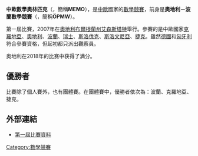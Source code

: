 {{Orphan|time=2016-12-21T14:26:02+00:00}}

'''中歐數學奧林匹克'''（{{lang|de|'''Mitteleuropäische Mathematikolympiade'''}}，簡稱'''MEMO'''），是[[中歐|中歐]]國家的[[數學競賽|數學競賽]]，前身是'''奧地利－波蘭數學競賽'''（{{lang|de|'''Österreich Polnischer Mathematik Wettbewerb'''}}，簡稱'''ÖPMW'''）。

第一屆比賽，2007年在[[奧地利|奧地利]][[布爾根蘭州|布爾根蘭州]][[艾森斯塔特|艾森斯塔特]]舉行。參賽的是中歐國家[[克羅地亞|克羅地亞]]、[[奧地利|奧地利]]、[[波蘭|波蘭]]、[[瑞士|瑞士]]、[[斯洛伐克|斯洛伐克]]、[[斯洛文尼亞|斯洛文尼亞]]、[[捷克|捷克]]。雖然[[德國|德國]]和[[匈牙利|匈牙利]]符合參賽資格，但起初都只派出觀察員。

奥地利在2018年的比赛中获得了满分。

==優勝者==
比賽除了個人賽外，也有團體賽。在團體賽中，優勝者依次為：波蘭、克羅地亞、捷克。

==外部連結==
*{{de}}[https://web.archive.org/web/20080615143518/http://www.oemo.at/info/memo.php 第一屆比賽資料]

[[Category:數學競賽|Category:數學競賽]]
